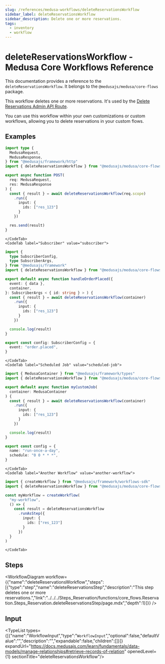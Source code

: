 ```yaml
---
slug: /references/medusa-workflows/deleteReservationsWorkflow
sidebar_label: deleteReservationsWorkflow
sidebar_description: Delete one or more reservations.
tags:
  - inventory
  - workflow
---
```



# deleteReservationsWorkflow - Medusa Core Workflows Reference

This documentation provides a reference to the `deleteReservationsWorkflow`. It belongs to the `@medusajs/medusa/core-flows` package.

This workflow deletes one or more reservations. It's used by the
[Delete Reservations Admin API Route](https://docs.medusajs.com/api/admin#reservations\_deletereservationsid).

You can use this workflow within your own customizations or custom workflows, allowing you
to delete reservations in your custom flows.

<SourceCodeLink link="https://github.com/medusajs/medusa/blob/402a5c3cd48a84bacc35c599da7bcd8ba4d2af27/packages/core/core-flows/src/reservation/workflows/delete-reservations.ts#L35" />

## Examples

<CodeTabs group="workflow-exection">
    <CodeTab label="API Route" value="api-route">
    
```ts title="src/api/workflow/route.ts"
import type {
  MedusaRequest,
  MedusaResponse,
} from "@medusajs/framework/http"
import { deleteReservationsWorkflow } from "@medusajs/medusa/core-flows"

export async function POST(
  req: MedusaRequest,
  res: MedusaResponse
) {
  const { result } = await deleteReservationsWorkflow(req.scope)
    .run({
      input: {
        ids: ["res_123"]
      }
    })

  res.send(result)
}
```

    </CodeTab>
    <CodeTab label="Subscriber" value="subscriber">
    
```ts title="src/subscribers/order-placed.ts"
import {
  type SubscriberConfig,
  type SubscriberArgs,
} from "@medusajs/framework"
import { deleteReservationsWorkflow } from "@medusajs/medusa/core-flows"

export default async function handleOrderPlaced({
  event: { data },
  container,
}: SubscriberArgs < { id: string } > ) {
  const { result } = await deleteReservationsWorkflow(container)
    .run({
      input: {
        ids: ["res_123"]
      }
    })

  console.log(result)
}

export const config: SubscriberConfig = {
  event: "order.placed",
}
```

    </CodeTab>
    <CodeTab label="Scheduled Job" value="scheduled-job">
    
```ts title="src/jobs/message-daily.ts"
import { MedusaContainer } from "@medusajs/framework/types"
import { deleteReservationsWorkflow } from "@medusajs/medusa/core-flows"

export default async function myCustomJob(
  container: MedusaContainer
) {
  const { result } = await deleteReservationsWorkflow(container)
    .run({
      input: {
        ids: ["res_123"]
      }
    })

  console.log(result)
}

export const config = {
  name: "run-once-a-day",
  schedule: "0 0 * * *",
}
```

    </CodeTab>
    <CodeTab label="Another Workflow" value="another-workflow">
    
```ts title="src/workflows/my-workflow.ts"
import { createWorkflow } from "@medusajs/framework/workflows-sdk"
import { deleteReservationsWorkflow } from "@medusajs/medusa/core-flows"

const myWorkflow = createWorkflow(
  "my-workflow",
  () => {
    const result = deleteReservationsWorkflow
      .runAsStep({
        input: {
          ids: ["res_123"]
        }
      })
  }
)
```

    </CodeTab>
  </CodeTabs>

## Steps

<WorkflowDiagram workflow={{"name":"deleteReservationsWorkflow","steps":[{"type":"step","name":"deleteReservationsStep","description":"This step deletes one or more reservations.","link":"../../../Steps_Reservation/functions/core_flows.Reservation.Steps_Reservation.deleteReservationsStep/page.mdx","depth":1}]}} />

## Input

<TypeList types={[{"name":"WorkflowInput","type":"`WorkflowInput`","optional":false,"defaultValue":"","description":"","expandable":false,"children":[]}]} expandUrl="https://docs.medusajs.com/learn/fundamentals/data-models/manage-relationships#retrieve-records-of-relation" openedLevel={1} sectionTitle="deleteReservationsWorkflow"/>

